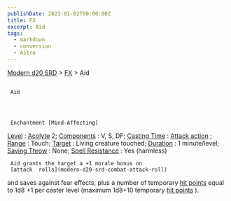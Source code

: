 ```yaml
---
publishDate: 2023-01-02T00:00:00Z
title: FX
excerpt: Aid
tags:
  - markdown
  - conversion
  - Astro
---
```


[Modern d20 SRD](/#modernD20) > [FX](modern-d20-srd-fx-index) > Aid

##

     Aid




     Enchantment [Mind-Affecting]

[Level](modern-d20-srd-fx-level)
:
[Acolyte](modern-d20-srd-classes-advanced-acolyte)
2;
[Components](modern-d20-srd-fx-components)
: V, S, DF;
[Casting Time](modern-d20-srd-fx-casting-time)
:
[Attack action](modern-d20-srd-combat-attack-actions)
;
[Range](modern-d20-srd-fx-range)
: Touch;
[Target](modern-d20-srd-fx-target)
: Living creature touched;
[Duration](modern-d20-srd-fx-duration)
: 1 minute/level;
[Saving Throw](modern-d20-srd-basics-saving-throws)
: None;
[Spell Resistance](modern-d20-srd-special-abilities-spell-resistance)
: Yes (harmless)

     Aid grants the target a +1 morale bonus on
     [attack  rolls](modern-d20-srd-combat-attack-roll)
and saves against fear effects, plus a number of temporary
[hit points](modern-d20-srd-combat-hit-points)
equal to 1d8 +1 per caster level (maximum 1d8+10 temporary
[hit points](modern-d20-srd-combat-hit-points)
).
